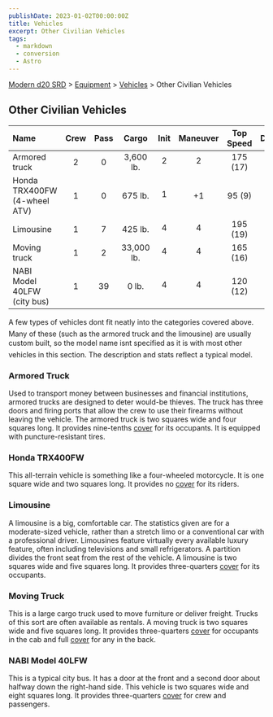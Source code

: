 ```yaml
---
publishDate: 2023-01-02T00:00:00Z
title: Vehicles
excerpt: Other Civilian Vehicles
tags:
  - markdown
  - conversion
  - Astro
---
```


[Modern d20 SRD](/#modernD20) > [Equipment](modern-d20-srd-equipment-index) > [Vehicles](modern-d20-srd-equipment-equipment-vehicles) > Other Civilian Vehicles

## Other Civilian Vehicles

| Name                         | Crew | Pass |   Cargo    | Init | Maneuver | Top Speed | Defense | Hardness | Hit Points | Size | Purchase DC | Restriction |
| :--------------------------- | :--: | :--: | :--------: | :--: | :------: | :-------: | :-----: | :------: | :--------: | :--: | :---------: | ----------: |
| Armored truck                |  2   |  0   | 3,600 lb.  |  2   |    2     | 175 (17)  |    8    |    10    |     36     |  H   |     34      |    Res (+2) |
| Honda TRX400FW (4-wheel ATV) |  1   |  0   |  675 lb.   |  1   |    +1    |  95 (9)   |    9    |    5     |     22     |  L   |     23      |    Lic (+1) |
| Limousine                    |  1   |  7   |  425 lb.   |  4   |    4     | 195 (19)  |    6    |    5     |     38     |  G   |     36      |    Lic (+1) |
| Moving truck                 |  1   |  2   | 33,000 lb. |  4   |    4     | 165 (16)  |    6    |    5     |     44     |  G   |     34      |    Lic (+1) |
| NABI Model 40LFW (city bus)  |  1   |  39  |   0 lb.    |  4   |    4     | 120 (12)  |    6    |    5     |     48     |  G   |     38      |    Lic (+1) |

A few types of vehicles dont fit neatly into the categories covered above. Many of these (such as the armored truck and the limousine) are usually custom built, so the model name isnt specified as it is with most other vehicles in this section. The description and stats reflect a typical model.

### Armored Truck

Used to transport money between businesses and financial institutions, armored trucks are designed to deter would-be thieves. The truck has three doors and firing ports that allow the crew to use their firearms without leaving the vehicle. The armored truck is two squares wide and four squares long. It provides nine-tenths [cover](modern-d20-srd-combat-cover) for its occupants. It is equipped with puncture-resistant tires.

### Honda TRX400FW

This all-terrain vehicle is something like a four-wheeled motorcycle. It is one square wide and two squares long. It provides no [cover](modern-d20-srd-combat-cover) for its riders.

### Limousine

A limousine is a big, comfortable car. The statistics given are for a moderate-sized vehicle, rather than a stretch limo or a conventional car with a professional driver. Limousines feature virtually every available luxury feature, often including televisions and small refrigerators. A partition divides the front seat from the rest of the vehicle. A limousine is two squares wide and five squares long. It provides three-quarters [cover](modern-d20-srd-combat-cover) for its occupants.

### Moving Truck

This is a large cargo truck used to move furniture or deliver freight. Trucks of this sort are often available as rentals. A moving truck is two squares wide and five squares long. It provides three-quarters [cover](modern-d20-srd-combat-cover) for occupants in the cab and full [cover](modern-d20-srd-combat-cover) for any in the back.

### NABI Model 40LFW

This is a typical city bus. It has a door at the front and a second door about halfway down the right-hand side. This vehicle is two squares wide and eight squares long. It provides three-quarters [cover](modern-d20-srd-combat-cover) for crew and passengers.
